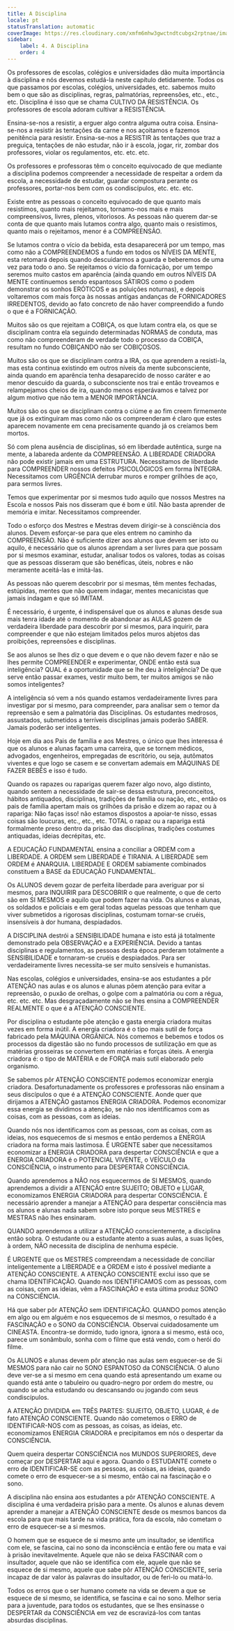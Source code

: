 ```yaml
---
title: A Disciplina
locale: pt
statusTranslation: automatic
coverImage: https://res.cloudinary.com/xmfm6mhw3gwctndtcubgx2rptnae/image/upload/v1740337243/small_cover_educacion_fundamental_a051170f1c.webp
sidebar:
    label: 4. A Disciplina
    order: 4
---
```

Os professores de escolas, colégios e universidades dão muita importância à disciplina e nós devemos estudá-la neste capítulo detidamente. Todos os que passamos por escolas, colégios, universidades, etc. sabemos muito bem o que são as disciplinas, regras, palmatórias, repreensões, etc., etc., etc. Disciplina é isso que se chama CULTIVO DA RESISTÊNCIA. Os professores de escola adoram cultivar a RESISTÊNCIA.

Ensina-se-nos a resistir, a erguer algo contra alguma outra coisa. Ensina-se-nos a resistir às tentações da carne e nos açoitamos e fazemos penitência para resistir. Ensina-se-nos a RESISTIR às tentações que traz a preguiça, tentações de não estudar, não ir à escola, jogar, rir, zombar dos professores, violar os regulamentos, etc. etc. etc.

Os professores e professoras têm o conceito equivocado de que mediante a disciplina podemos compreender a necessidade de respeitar a ordem da escola, a necessidade de estudar, guardar compostura perante os professores, portar-nos bem com os condiscípulos, etc. etc. etc.

Existe entre as pessoas o conceito equivocado de que quanto mais resistimos, quanto mais rejeitamos, tornamo-nos mais e mais compreensivos, livres, plenos, vitoriosos. As pessoas não querem dar-se conta de que quanto mais lutamos contra algo, quanto mais o resistimos, quanto mais o rejeitamos, menor é a COMPREENSÃO.

Se lutamos contra o vício da bebida, esta desaparecerá por um tempo, mas como não a COMPREENDEMOS a fundo em todos os NÍVEIS DA MENTE, esta retomará depois quando descuidarmos a guarda e beberemos de uma vez para todo o ano. Se rejeitamos o vício da fornicação, por um tempo seremos muito castos em aparência (ainda quando em outros NÍVEIS DA MENTE continuemos sendo espantosos SÁTIROS como o podem demonstrar os sonhos ERÓTICOS e as poluições noturnas), e depois voltaremos com mais força às nossas antigas andanças de FORNICADORES IRREDENTOS, devido ao fato concreto de não haver compreendido a fundo o que é a FORNICAÇÃO.

Muitos são os que rejeitam a COBIÇA, os que lutam contra ela, os que se disciplinam contra ela seguindo determinadas NORMAS de conduta, mas como não compreenderam de verdade todo o processo da COBIÇA, resultam no fundo COBIÇANDO não ser COBIÇOSOS.

Muitos são os que se disciplinam contra a IRA, os que aprendem a resisti-la, mas esta continua existindo em outros níveis da mente subconsciente, ainda quando em aparência tenha desaparecido de nosso caráter e ao menor descuido da guarda, o subconsciente nos trai e então troveamos e relampejamos cheios de ira, quando menos esperávamos e talvez por algum motivo que não tem a MENOR IMPORTÂNCIA.

Muitos são os que se disciplinam contra o ciúme e ao fim creem firmemente que já os extinguiram mas como não os compreenderam é claro que estes aparecem novamente em cena precisamente quando já os creíamos bem mortos.

Só com plena ausência de disciplinas, só em liberdade autêntica, surge na mente, a labareda ardente da COMPREENSÃO. A LIBERDADE CRIADORA não pode existir jamais em uma ESTRUTURA. Necessitamos de liberdade para COMPREENDER nossos defeitos PSICOLÓGICOS em forma ÍNTEGRA. Necessitamos com URGÊNCIA derrubar muros e romper grilhões de aço, para sermos livres.

Temos que experimentar por si mesmos tudo aquilo que nossos Mestres na Escola e nossos Pais nos disseram que é bom e útil. Não basta aprender de memória e imitar. Necessitamos compreender.

Todo o esforço dos Mestres e Mestras devem dirigir-se à consciência dos alunos. Devem esforçar-se para que eles entrem no caminho da COMPREENSÃO. Não é suficiente dizer aos alunos que devem ser isto ou aquilo, é necessário que os alunos aprendam a ser livres para que possam por si mesmos examinar, estudar, analisar todos os valores, todas as coisas que as pessoas disseram que são benéficas, úteis, nobres e não meramente aceitá-las e imitá-las.

As pessoas não querem descobrir por si mesmas, têm mentes fechadas, estúpidas, mentes que não querem indagar, mentes mecanicistas que jamais indagam e que só IMITAM.

É necessário, é urgente, é indispensável que os alunos e alunas desde sua mais tenra idade até o momento de abandonar as AULAS gozem de verdadeira liberdade para descobrir por si mesmos, para inquirir, para compreender e que não estejam limitados pelos muros abjetos das proibições, repreensões e disciplinas.

Se aos alunos se lhes diz o que devem e o que não devem fazer e não se lhes permite COMPREENDER e experimentar, ONDE então está sua inteligência? QUAL é a oportunidade que se lhe deu à inteligência? De que serve então passar exames, vestir muito bem, ter muitos amigos se não somos inteligentes?

A inteligência só vem a nós quando estamos verdadeiramente livres para investigar por si mesmo, para compreender, para analisar sem o temor da repreensão e sem a palmatória das Disciplinas. Os estudantes medrosos, assustados, submetidos a terríveis disciplinas jamais poderão SABER. Jamais poderão ser inteligentes.

Hoje em dia aos Pais de família e aos Mestres, o único que lhes interessa é que os alunos e alunas façam uma carreira, que se tornem médicos, advogados, engenheiros, empregadas de escritório, ou seja, autômatos viventes e que logo se casem e se convertam ademais em MÁQUINAS DE FAZER BEBÊS e isso é tudo.

Quando os rapazes ou raparigas querem fazer algo novo, algo distinto, quando sentem a necessidade de sair-se dessa estrutura, preconceitos, hábitos antiquados, disciplinas, tradições de família ou nação, etc., então os pais de família apertam mais os grilhões da prisão e dizem ao rapaz ou à rapariga: Não faças isso! não estamos dispostos a apoiar-te nisso, essas coisas são loucuras, etc., etc., etc. TOTAL o rapaz ou a rapariga está formalmente preso dentro da prisão das disciplinas, tradições costumes antiquadas, ideias decrépitas, etc.

A EDUCAÇÃO FUNDAMENTAL ensina a conciliar a ORDEM com a LIBERDADE. A ORDEM sem LIBERDADE é TIRANIA. A LIBERDADE sem ORDEM é ANARQUIA. LIBERDADE E ORDEM sabiamente combinados constituem a BASE da EDUCAÇÃO FUNDAMENTAL.

Os ALUNOS devem gozar de perfeita liberdade para averiguar por si mesmos, para INQUIRIR para DESCOBRIR o que realmente, o que de certo são em SI MESMOS e aquilo que podem fazer na vida. Os alunos e alunas, os soldados e policiais e em geral todas aquelas pessoas que tenham que viver submetidos a rigorosas disciplinas, costumam tornar-se cruéis, insensíveis à dor humana, despiadados.

A DISCIPLINA destrói a SENSIBILIDADE humana e isto está já totalmente demonstrado pela OBSERVAÇÃO e a EXPERIÊNCIA. Devido a tantas disciplinas e regulamentos, as pessoas desta época perderam totalmente a SENSIBILIDADE e tornaram-se cruéis e despiadados. Para ser verdadeiramente livres necessita-se ser muito sensíveis e humanistas.

Nas escolas, colégios e universidades, ensina-se aos estudantes a pôr ATENÇÃO nas aulas e os alunos e alunas põem atenção para evitar a repreensão, o puxão de orelhas, o golpe com a palmatória ou com a régua, etc. etc. etc. Mas desgraçadamente não se lhes ensina a COMPREENDER REALMENTE o que é a ATENÇÃO CONSCIENTE.

Por disciplina o estudante põe atenção e gasta energia criadora muitas vezes em forma inútil. A energia criadora é o tipo mais sutil de força fabricado pela MÁQUINA ORGÂNICA. Nós comemos e bebemos e todos os processos da digestão são no fundo processos de sutilização em que as matérias grosseiras se convertem em matérias e forças úteis. A energia criadora é: o tipo de MATÉRIA e de FORÇA mais sutil elaborado pelo organismo.

Se sabemos pôr ATENÇÃO CONSCIENTE podemos economizar energia criadora. Desafortunadamente os professores e professoras não ensinam a seus discípulos o que é a ATENÇÃO CONSCIENTE. Aonde quer que dirijamos a ATENÇÃO gastamos ENERGIA CRIADORA. Podemos economizar essa energia se dividimos a atenção, se não nos identificamos com as coisas, com as pessoas, com as ideias.

Quando nós nos identificamos com as pessoas, com as coisas, com as ideias, nos esquecemos de si mesmos e então perdemos a ENERGIA criadora na forma mais lastimosa. É URGENTE saber que necessitamos economizar a ENERGIA CRIADORA para despertar CONSCIÊNCIA e que a ENERGIA CRIADORA é o POTENCIAL VIVENTE, o VEÍCULO da CONSCIÊNCIA, o instrumento para DESPERTAR CONSCIÊNCIA.

Quando aprendemos a NÃO nos esquecermos de SI MESMOS, quando aprendemos a dividir a ATENÇÃO entre SUJEITO; OBJETO e LUGAR, economizamos ENERGIA CRIADORA para despertar CONSCIÊNCIA. É necessário aprender a manejar a ATENÇÃO para despertar consciência mas os alunos e alunas nada sabem sobre isto porque seus MESTRES e MESTRAS não lhes ensinaram.

QUANDO aprendemos a utilizar a ATENÇÃO conscientemente, a disciplina então sobra. O estudante ou a estudante atento a suas aulas, a suas lições, à ordem, NÃO necessita de disciplina de nenhuma espécie.

É URGENTE que os MESTRES compreendam a necessidade de conciliar inteligentemente a LIBERDADE e a ORDEM e isto é possível mediante a ATENÇÃO CONSCIENTE. A ATENÇÃO CONSCIENTE exclui isso que se chama IDENTIFICAÇÃO. Quando nos IDENTIFICAMOS com as pessoas, com as coisas, com as ideias, vêm a FASCINAÇÃO e esta última produz SONO na CONSCIÊNCIA.

Há que saber pôr ATENÇÃO sem IDENTIFICAÇÃO. QUANDO pomos atenção em algo ou em alguém e nos esquecemos de si mesmos, o resultado é a FASCINAÇÃO e o SONO da CONSCIÊNCIA. Observai cuidadosamente um CINEASTA. Encontra-se dormido, tudo ignora, ignora a si mesmo, está oco, parece um sonâmbulo, sonha com o filme que está vendo, com o herói do filme.

Os ALUNOS e alunas devem pôr atenção nas aulas sem esquecer-se de Si MESMOS para não cair no SONO ESPANTOSO da CONSCIÊNCIA. O aluno deve ver-se a si mesmo em cena quando está apresentando um exame ou quando está ante o tabuleiro ou quadro-negro por ordem do mestre, ou quando se acha estudando ou descansando ou jogando com seus condiscípulos.

A ATENÇÃO DIVIDIDA em TRÊS PARTES: SUJEITO, OBJETO, LUGAR, é de fato ATENÇÃO CONSCIENTE. Quando não cometemos o ERRO de IDENTIFICAR-NOS com as pessoas, as coisas, as ideias, etc. economizamos ENERGIA CRIADORA e precipitamos em nós o despertar da CONSCIÊNCIA.

Quem queira despertar CONSCIÊNCIA nos MUNDOS SUPERIORES, deve começar por DESPERTAR aqui e agora. Quando o ESTUDANTE comete o erro de IDENTIFICAR-SE com as pessoas, as coisas, as ideias, quando comete o erro de esquecer-se a si mesmo, então cai na fascinação e o sono.

A disciplina não ensina aos estudantes a pôr ATENÇÃO CONSCIENTE. A disciplina é uma verdadeira prisão para a mente. Os alunos e alunas devem aprender a manejar a ATENÇÃO CONSCIENTE desde os mesmos bancos da escola para que mais tarde na vida prática, fora da escola, não cometam o erro de esquecer-se a si mesmos.

O homem que se esquece de si mesmo ante um insultador, se identifica com ele, se fascina, cai no sono da inconsciência e então fere ou mata e vai à prisão inevitavelmente. Aquele que não se deixa FASCINAR com o insultador, aquele que não se identifica com ele, aquele que não se esquece de si mesmo, aquele que sabe pôr ATENÇÃO CONSCIENTE, seria incapaz de dar valor às palavras do insultador, ou de feri-lo ou matá-lo.

Todos os erros que o ser humano comete na vida se devem a que se esquece de si mesmo, se identifica, se fascina e cai no sono. Melhor seria para a juventude, para todos os estudantes, que se lhes ensinasse o DESPERTAR da CONSCIÊNCIA em vez de escravizá-los com tantas absurdas disciplinas.

